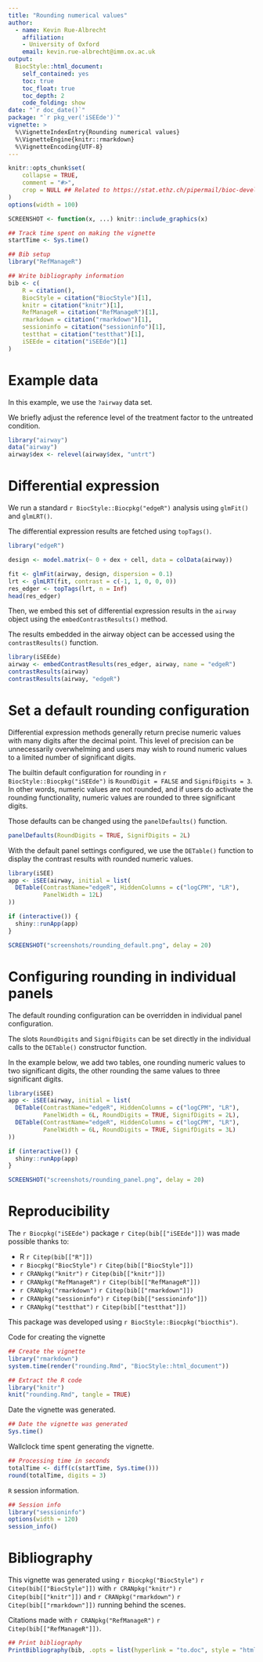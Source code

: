 ```yaml
---
title: "Rounding numerical values"
author: 
  - name: Kevin Rue-Albrecht
    affiliation:
    - University of Oxford
    email: kevin.rue-albrecht@imm.ox.ac.uk
output: 
  BiocStyle::html_document:
    self_contained: yes
    toc: true
    toc_float: true
    toc_depth: 2
    code_folding: show
date: "`r doc_date()`"
package: "`r pkg_ver('iSEEde')`"
vignette: >
  %\VignetteIndexEntry{Rounding numerical values}
  %\VignetteEngine{knitr::rmarkdown}
  %\VignetteEncoding{UTF-8}  
---
```


```r
knitr::opts_chunk$set(
    collapse = TRUE,
    comment = "#>",
    crop = NULL ## Related to https://stat.ethz.ch/pipermail/bioc-devel/2020-April/016656.html
)
options(width = 100)
```

```r
SCREENSHOT <- function(x, ...) knitr::include_graphics(x)
```

```r
## Track time spent on making the vignette
startTime <- Sys.time()

## Bib setup
library("RefManageR")

## Write bibliography information
bib <- c(
    R = citation(),
    BiocStyle = citation("BiocStyle")[1],
    knitr = citation("knitr")[1],
    RefManageR = citation("RefManageR")[1],
    rmarkdown = citation("rmarkdown")[1],
    sessioninfo = citation("sessioninfo")[1],
    testthat = citation("testthat")[1],
    iSEEde = citation("iSEEde")[1]
)
```

# Example data

In this example, we use the `?airway` data set.

We briefly adjust the reference level of the treatment factor to the untreated condition.

```r
library("airway")
data("airway")
airway$dex <- relevel(airway$dex, "untrt")
```

# Differential expression

We run a standard `r BiocStyle::Biocpkg("edgeR")` analysis using `glmFit()` and
`glmLRT()`.

The differential expression results are fetched using `topTags()`.

```r
library("edgeR")

design <- model.matrix(~ 0 + dex + cell, data = colData(airway))

fit <- glmFit(airway, design, dispersion = 0.1)
lrt <- glmLRT(fit, contrast = c(-1, 1, 0, 0, 0))
res_edger <- topTags(lrt, n = Inf)
head(res_edger)
```

Then, we embed this set of differential expression results in the `airway`
object using the `embedContrastResults()` method.

The results embedded in the airway object can be accessed using the `contrastResults()` function.

```r
library(iSEEde)
airway <- embedContrastResults(res_edger, airway, name = "edgeR")
contrastResults(airway)
contrastResults(airway, "edgeR")
```

# Set a default rounding configuration

Differential expression methods generally return precise numeric values with many digits after the decimal point.
This level of precision can be unnecessarily overwhelming and users may wish to round numeric values to a limited number of significant digits.

The builtin default configuration for rounding in `r BiocStyle::Biocpkg("iSEEde")` is `RoundDigit = FALSE` and `SignifDigits = 3`.
In other words, numeric values are not rounded, and if users do activate the rounding functionality, numeric values are rounded to three significant digits.

Those defaults can be changed using the `panelDefaults()` function.

```r
panelDefaults(RoundDigits = TRUE, SignifDigits = 2L)
```

With the default panel settings configured, we use the `DETable()` function to display the contrast results with rounded numeric values.

```r
library(iSEE)
app <- iSEE(airway, initial = list(
  DETable(ContrastName="edgeR", HiddenColumns = c("logCPM", "LR"),
          PanelWidth = 12L)
))

if (interactive()) {
  shiny::runApp(app)
}
```

```r
SCREENSHOT("screenshots/rounding_default.png", delay = 20)
```

# Configuring rounding in individual panels

The default rounding configuration can be overridden in individual panel configuration.

The slots `RoundDigits` and `SignifDigits` can be set directly in the individual calls to the `DETable()` constructor function.

In the example below, we add two tables, one rounding numeric values to two significant digits, the other rounding the same values to three significant digits.

```r
library(iSEE)
app <- iSEE(airway, initial = list(
  DETable(ContrastName="edgeR", HiddenColumns = c("logCPM", "LR"),
          PanelWidth = 6L, RoundDigits = TRUE, SignifDigits = 2L),
  DETable(ContrastName="edgeR", HiddenColumns = c("logCPM", "LR"),
          PanelWidth = 6L, RoundDigits = TRUE, SignifDigits = 3L)
))

if (interactive()) {
  shiny::runApp(app)
}
```

```r
SCREENSHOT("screenshots/rounding_panel.png", delay = 20)
```

# Reproducibility

The `r Biocpkg("iSEEde")` package `r Citep(bib[["iSEEde"]])` was made possible
thanks to:

* R `r Citep(bib[["R"]])`
* `r Biocpkg("BiocStyle")` `r Citep(bib[["BiocStyle"]])`
* `r CRANpkg("knitr")` `r Citep(bib[["knitr"]])`
* `r CRANpkg("RefManageR")` `r Citep(bib[["RefManageR"]])`
* `r CRANpkg("rmarkdown")` `r Citep(bib[["rmarkdown"]])`
* `r CRANpkg("sessioninfo")` `r Citep(bib[["sessioninfo"]])`
* `r CRANpkg("testthat")` `r Citep(bib[["testthat"]])`

This package was developed using `r BiocStyle::Biocpkg("biocthis")`.


Code for creating the vignette

```r
## Create the vignette
library("rmarkdown")
system.time(render("rounding.Rmd", "BiocStyle::html_document"))

## Extract the R code
library("knitr")
knit("rounding.Rmd", tangle = TRUE)
```

Date the vignette was generated.

```r
## Date the vignette was generated
Sys.time()
```

Wallclock time spent generating the vignette.

```r
## Processing time in seconds
totalTime <- diff(c(startTime, Sys.time()))
round(totalTime, digits = 3)
```

`R` session information.

```r
## Session info
library("sessioninfo")
options(width = 120)
session_info()
```



# Bibliography

This vignette was generated using `r Biocpkg("BiocStyle")` `r
Citep(bib[["BiocStyle"]])` with `r CRANpkg("knitr")` `r Citep(bib[["knitr"]])`
and `r CRANpkg("rmarkdown")` `r Citep(bib[["rmarkdown"]])` running behind the
scenes.

Citations made with `r CRANpkg("RefManageR")` `r Citep(bib[["RefManageR"]])`.

```r
## Print bibliography
PrintBibliography(bib, .opts = list(hyperlink = "to.doc", style = "html"))
```

<!-- Links -->

[scheme-wikipedia]: https://en.wikipedia.org/wiki/Uniform_Resource_Identifier#Syntax
[iana-uri]: https://www.iana.org/assignments/uri-schemes/uri-schemes.xhtml
